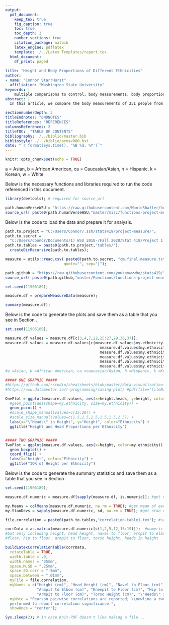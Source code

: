 ```yaml
---
output:
  pdf_document:
    keep_tex: true
    fig_caption: true
    toc: true
    toc_depth: 3 
    number_sections: true
    citation_package: natbib
    latex_engine: pdflatex
    template: ./../Latex Templates/report.tex
  html_document:
    df_print: paged
    
title: "Height and Body Proportions of Different Ethnicities"
author: 
- name: "Connor StarrHurst"
  affiliation: "Washington State University"
keywords: |
    multiple comparisons to control; body measurements; body proportions; IQR; descriptive statistics; correlation analysis; 
abstract: |
  In this article, we compare the body measurements of 251 people from various ethnic backgrounds. We first hypothesized that European and American ethnicities (White, Caucasian, Anglo) are typically taller than Asian ethnicities (Asian, Chinese, Korean, Japanese) and concluded that European and American ethnicities are typically taller than Asian ethnicities. We then hypothesized that European and American ethnicities (White, Caucasian, Anglo) are typically shorter than Hispanic and Latin American ethnicities (Hispanic, Latin American, Asian-Latino) and concluded that European and American ethnicities are not typically shorter than Latin American ethnicities. \vspace{0.25in}

sectionnumberdepth: 3
titleEndnotes: "ENDNOTES"
titleReferences: "REFERENCES"
columnsReferences: 2
titleTOC:  "TABLE OF CONTENTS"
bibliography: ./../biblio/master.bib
bibliostyle: ./../biblio/ormsv080.bst
date: "`r format(Sys.time(), '%B %d, %Y')`"
---
```


```r
knitr::opts_chunk$set(echo = TRUE)
```

\section{Introduction}
\label{sec:intro}

\begin{figure}[!ht]
%OnePlot
	\hrule
	\caption{ \textbf{Comparision of Height and Head Proportions per Ethnicity} }
	\begin{center}
	    \scalebox{1.00}{	\includegraphics[trim = 0 0 0 0,clip,width=\textwidth]{tables/OnePlot.pdf} }
	\end{center}
	\label{fig:OnePlot}
	\hrule
\end{figure}

\newpage

\begin{figure}[!ht]
%TwoPlot
	\hrule
	\caption{ \textbf{IQR of Height per Ethnicity} }
	\begin{center}
	    \scalebox{1.00}{	\includegraphics[trim = 0 0 0 0,clip,width=\textwidth]{tables/TwoPlot.pdf} }
	\end{center}
	\label{fig:TwoPlot}
	\hrule
\end{figure}

\newpage

a = Asian, b = African American, ca = Caucasian/Asian, h = Hispanic, k = Korean, w = White



\section{Research Question:  Do certain ethnicities have specific body proportions?}
\label{sec:rq}


\subsection{Are White, Caucasian, and Anglo ethnicities generally taller than Asian, Chinese, Japanese, and Korean ethnicities?}
\label{sec:rq2}


\subsection{Are White, Caucasian, and Anglo ethnicities generally shorter than Hispanic, Latin American, and Asian-Latino ethnicities?}
\label{sec:rq3}


\section{Data Description}
\label{sec:data}

\subsection{Summary Statistics of Data}
\label{sec:data-summary}

\input{tables/correlation-table1} 

\section{Key Findings}
\label{sec:findings}

\section{Conclusion}
\label{sec:conclusion}

\section{APPENDICES}
\label{sec:appendix}


\subsection{Data Provenance}
\label{sec:appendix-data-provenance}

\subsubsection{Data Collection Handout}
\label{sec:appendix-data-handout}

\begin{figure}[!ht]
	\hrule
	\caption{ \textbf{Handout Page 1} }
	\begin{center}
	    \scalebox{1.00}{	\includegraphics[trim = 0 0 0 0,clip,width=0.85\textwidth]{pdfs/Handout.pdf} }
	\end{center}
	\label{fig:handout-1}
	\hrule
\end{figure}

\newpage

\subsection{Coding the Report}
\label{sec:appendix-setup}

\subsubsection{Preparing the Data}
\label{sec:appendix-setup2}

Below is the necessary functions and libraries required to run the code referenced in this document.

```r
library(devtools); # required for source_url

path.humanVerseWSU = "https://raw.githubusercontent.com/MonteShaffer/humanVerseWSU/"
source_url( paste0(path.humanVerseWSU,"master/misc/functions-project-measure.R") );

```

Below is the code to load the data and prepare it for analysis.

```r

path.to.project = "C:/Users/Connor/.ssh/stats419/project-measure/";
path.to.secret = 
  "C:/Users/Connor/Documents/1) WSU 2018-/Fall 2020/Stat 419/Project 1 Measure/";
path.to.tables = paste0(path.to.project,"tables/");
  createDirRecursive(path.to.tables);

measure = utils::read.csv( paste0(path.to.secret, "cm.final.measure.txt"), header=TRUE, 
                          quote="", sep="|");

path.github = "https://raw.githubusercontent.com/youknowwwho/stats419/";
source_url( paste0(path.github,"master/Functions/functions-project-measure.R") );

set.seed(11906189);

measure.df = prepareMeasureData(measure);

summary(measure.df);
```

\subsubsection{Plots}
\label{sec:appendix-setup3}

Below is the code to generate the plots and save them as a table that you see in Section \ref{sec:intro}.

```r

set.seed(11906189);

measure.df.values = measure.df[c(3,4,7,22,25:27,29,36,37)];
measure.df.values = measure.df.values[c(measure.df.values$my.ethnicity == "w" |
                                          measure.df.values$my.ethnicity == "b" |
                                          measure.df.values$my.ethnicity == "h" |
                                          measure.df.values$my.ethnicity == "a" |
                                          measure.df.values$my.ethnicity == "ca" |
                                          measure.df.values$my.ethnicity == "k"),];
#a =Asian, b =African American, ca =caucasian/Asian, h =Hispanic, k =Korean, w =White

##### ONE GRAPHIC #####
#https://github.com/rstudio/cheatsheets/blob/master/data-visualization-2.1.pdf
#https://www.datamentor.io/r-programming/saving-plot/ #pdf(file="fileName.pdf")

OnePlot = ggplot(measure.df.values, aes(x=height.heads, y=height, color=my.ethnicity)) +
  #geom_point(aes(shape=my.ethnicity, size=my.ethnicity)) +
  geom_point() +
  #scale_shape_manual(values=c(15:20)) +
  #scale_size_manual(values=c(1.5,1.5,1.5,1.5,1.5,2.5)) +
  labs(x="\"Heads\" in Height", y="Height", color="Ethnicity") +
  ggtitle("Height and Head Proportions per Ethnicity")


##### TWO GRAPHIC #####
TwoPlot = ggplot(measure.df.values, aes(x=height, color=my.ethnicity)) +
  geom_boxplot() +
  coord_flip() +
  labs(x="height", color="Ethnicity") +
  ggtitle("IQR of Height per Ethnicity")
```

\subsubsection{Summary Statistics}
\label{sec:appendix-setup4}

Below is the code to generate the summary statistics and save them as a table that you see in Section \ref{sec:data-summary}.

```r

set.seed(11906189);

measure.df.numeric = measure.df[sapply(measure.df, is.numeric)]; #get only numeric data

my.Means = colMeans(measure.df.numeric, na.rm = TRUE); #get mean of each column
my.StanDevs = sapply(measure.df.numeric, sd, na.rm = TRUE); #get stan dev of each column

file.correlation = paste0(path.to.tables,"correlation-table1.tex"); #save table name as

corrData = as.matrix(measure.df.numeric[c(1,2,5,12,15:19)]);  #numeric values 
#but only including height, head height, navel to floor, armpit to elbow, kneepit to 
#floor, hip to floor, armpit to floor, torso height, heads in height

buildLatexCorrelationTable(corrData, 
  rotateTable = TRUE,
  width.table = .9,
  width.names = "35mm",
  space.M.SD = ".25mm",
  space.SD.corr = ".5mm",
  space.between = ".01mm",
  myFile = file.correlation,
  myNames = c("Height (cm)", "Head Height (cm)", "Navel to Floor (cm)",
              "Armpit to Elbow (cm)", "Kneepit to Floor (cm)", "Hip to Floor (cm)", 
              "Armpit to Floor (cm)", "Torso Height (cm)", "\"Heads\" in Height"),
  myNote = "Pearson pairwise correlations are reported; \\newline a two-side test was 
  performed to report correlation significance.",
  showOnes = "center");

Sys.sleep(2); # in case Knit-PDF doesn't like making a file...
```
